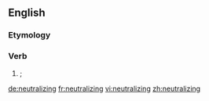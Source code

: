 ==English==

===Etymology===
{{suffix|neutralize|ing}}

===Verb===
{{head|en|verb form}}

# {{American spelling}} {{alternative spelling of|{{l|en|neutralising}}|nodot=t}}; {{present participle of|{{l|en|neutralize}}|nocap=t}}

[[de:neutralizing]]
[[fr:neutralizing]]
[[vi:neutralizing]]
[[zh:neutralizing]]